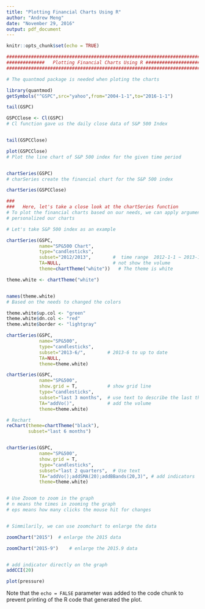 ---
title: "Plotting Financial Charts Using R"
author: "Andrew Meng"
date: "November 29, 2016"
output: pdf_document
---

```{r setup, include=FALSE}
knitr::opts_chunk$set(echo = TRUE)
```


```{r cars}
###########################################################################
##############   Plotting Financial Charts Using R ########################
###########################################################################

# The quantmod package is needed when ploting the charts

library(quantmod)
getSymbols("^GSPC",src="yahoo",from="2004-1-1",to="2016-1-1")

tail(GSPC)

GSPCClose <- Cl(GSPC)
# Cl function gave us the daily close data of S&P 500 Index


tail(GSPCClose)  

plot(GSPCClose)
# Plot the line chart of S&P 500 index for the given time period


chartSeries(GSPC)
# charSeries create the financial chart for the S&P 500 index

chartSeries(GSPCClose)  

###
###   Here, let's take a close look at the chartSeries function
# To plot the financial charts based on our needs, we can apply arguments such as name, type, and theme to 
# personalized our charts

# Let's take S&P 500 index as an example

chartSeries(GSPC,
            name="SP&500 Chart",
            type="candlesticks",
            subset="2012/2013",        #  time range  2012-1-1 ~ 2013-12-31
            TA=NULL,                   # not show the volume
            theme=chartTheme("white"))   # The theme is white

theme.white <- chartTheme("white")


names(theme.white)
# Based on the needs to changed the colors

theme.white$up.col <- "green"
theme.white$dn.col <- "red"
theme.white$border <- "lightgray"

chartSeries(GSPC,
            name="SP&500",
            type="candlesticks",
            subset="2013-6/",        # 2013-6 to up to date
            TA=NULL,     
            theme=theme.white) 

chartSeries(GSPC,
            name="SP&500",
            show.grid = T,           # show grid line
            type="candlesticks",
            subset="last 3 months",  # use text to describe the last three months data
            TA="addVo()",            # add the volume
            theme=theme.white)  

# Rechart
reChart(theme=chartTheme("black"),
        subset="last 6 months")  


chartSeries(GSPC,
            name="SP&500",
            show.grid = T,             
            type="candlesticks",
            subset="last 2 quarters",  # Use text
            TA="addVo();addSMA(20);addBBands(20,3)", # add indicators
            theme=theme.white)


# Use Zooom to zoom in the graph
# n means the times in zooming the graph
# eps means how many clicks the mouse hit for changes


# Simmilarily, we can use zoomchart to enlarge the data

zoomChart("2015")  # enlarge the 2015 data

zoomChart("2015-9")    # enlarge the 2015.9 data


# add indicator directly on the graph
addCCI(20)

```


```{r pressure, echo=FALSE}
plot(pressure)
```

Note that the `echo = FALSE` parameter was added to the code chunk to prevent printing of the R code that generated the plot.

